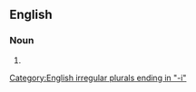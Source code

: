 {{also|œsophagi}}

==English==

===Noun===
{{head|en|noun plural form}}

# {{en-irregular plural of|oesophagus}}

[[Category:English irregular plurals ending in "-i"]]